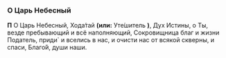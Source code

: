### O Царь Небесный

**П**
О Царь Небесный, Хода́тай
**(или:** Уте́шитель
**)**,
Дух Истины, о Ты, везде пребывающий и всё наполняющий, Со­кро­вищ­ница благ и жизни
Податель, при­ди` и вселись в
нас, и очи­сти нас от вся­кой скверны, и спа­си, Бла­го́й, ду­ши наши.
